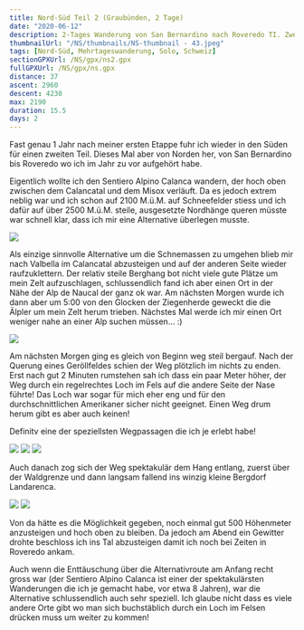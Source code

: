 ```yaml
---
title: Nord-Süd Teil 2 (Graubünden, 2 Tage)
date: "2020-06-12"
description: 2-Tages Wanderung von San Bernardino nach Roveredo TI. Zweiter Teil meiner CH-Durchquerung.
thumbnailUrl: "/NS/thumbnails/NS-thumbnail - 43.jpeg"
tags: [Nord-Süd, Mehrtageswanderung, Solo, Schweiz]
sectionGPXUrl: /NS/gpx/ns2.gpx
fullGPXUrl: /NS/gpx/ns.gpx
distance: 37
ascent: 2960
descent: 4230
max: 2190
duration: 15.5
days: 2
---
```


Fast genau 1 Jahr nach meiner ersten Etappe fuhr ich wieder in den Süden für einen zweiten Teil. Dieses Mal aber von Norden her, von San Bernardino bis Roveredo wo ich im Jahr zu vor aufgehört habe.

Eigentlich wollte ich den Sentiero Alpino Calanca wandern, der hoch oben zwischen dem Calancatal und dem Misox verläuft. Da es jedoch extrem neblig war und ich schon auf 2100 M.ü.M. auf Schneefelder stiess und ich dafür auf über 2500 M.ü.M. steile, ausgesetzte Nordhänge queren müsste war schnell klar, dass ich mir eine Alternative überlegen musste.

<Img
	src="/NS/24.jpeg"
	d="Panorama vom Pass di Passit (2081 M.ü.M.) in Richtung Süden. Der Sentiero Calanca verschwindet  im Nebel..."
/>

Als einzige sinnvolle Alternative um die Schnemassen zu umgehen blieb mir nach Valbella im Calancatal abzusteigen und auf der anderen Seite wieder raufzuklettern. Der relativ steile Berghang bot nicht viele gute Plätze um mein Zelt aufzuschlagen, schlussendlich fand ich aber einen Ort in der Nähe der Alp de Naucal der ganz ok war. Am nächsten Morgen wurde ich dann aber um 5:00 von den Glocken der Ziegenherde geweckt die die Älpler um mein Zelt herum trieben. Nächstes Mal werde ich mir einen Ort weniger nahe an einer Alp suchen müssen... :)

<Img
	src="/NS/29.jpeg"
	d="Der einzige Ort den ich für mich und mein Zelt gefunden habe. Mit den vielen Steinen war's nicht super bequem..."
/>

Am nächsten Morgen ging es gleich von Beginn weg steil bergauf. Nach der Querung eines Geröllfeldes schien der Weg plötzlich im nichts zu enden. Erst nach gut 2 Minuten rumstehen sah ich dass ein paar Meter höher, der Weg durch ein regelrechtes Loch im Fels auf die andere Seite der Nase führte! Das Loch war sogar für mich eher eng und für den durchschnittlichen Amerikaner sicher nicht geeignet. Einen Weg drum herum gibt es aber auch keinen!

Definitv eine der speziellsten Wegpassagen die ich je erlebt habe!

<Img
	src="/NS/31.jpeg"
	d="Nach diesem Geröllfeld scheint der Weg einfach aufzuhören..."
/>
<Img src="/NS/33.jpeg" d="... doch er geht durch dieses Loch hindurch!" />
<Img
	src="/NS/36.jpeg"
	d="Auch von der Südseite her sieht man das Loch (oben links) erst wenn man gleich davor steht!"
/>

Auch danach zog sich der Weg spektakulär dem Hang entlang, zuerst über der Waldgrenze und dann langsam fallend ins winzig kleine Bergdorf Landarenca.

<Img src="/NS/39.jpeg" d="Aussicht richtung Süden" />
<Img
	src="/NS/43.jpeg"
	d="Einladender Liegestuhl der leider nicht so bequem war wie er aussieht"
/>

Von da hätte es die Möglichkeit gegeben, noch einmal gut 500 Höhenmeter anzusteigen und hoch oben zu bleiben. Da jedoch am Abend ein Gewitter drohte beschloss ich ins Tal abzusteigen damit ich noch bei Zeiten in Roveredo ankam.

Auch wenn die Enttäuschung über die Alternativroute am Anfang recht gross war (der Sentiero Alpino Calanca ist einer der spektakulärsten Wanderungen die ich je gemacht habe, vor etwa 8 Jahren), war die Alternative schlussendlich auch sehr speziell. Ich glaube nicht dass es viele andere Orte gibt wo man sich buchstäblich durch ein Loch im Felsen drücken muss um weiter zu kommen!
